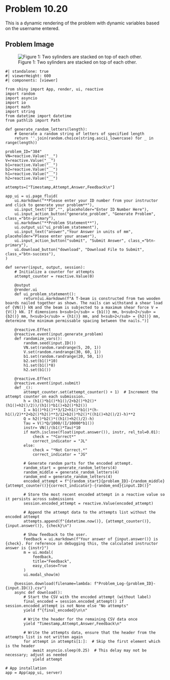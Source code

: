 # Problem 10.20 {.unnumbered}

This is a dynamic rendering of the problem with dynamic variables based on the username entered. 


## Problem Image

![Figure 1: Two sylinders are stacked on top of each other.](images/384.png){fig-alt="A T beam is made of two pieces nailed together. The base of the T is height h1 and width b1. The top of the T is height h2 and base b2."}

```shinylive-python
#| standalone: true
#| viewerHeight: 600
#| components: [viewer]

from shiny import App, render, ui, reactive
import random
import asyncio
import io
import math
import string
from datetime import datetime
from pathlib import Path

def generate_random_letters(length):
    # Generate a random string of letters of specified length
    return ''.join(random.choice(string.ascii_lowercase) for _ in range(length))  

problem_ID="384"
VN=reactive.Value("__")
V=reactive.Value("__")
b1=reactive.Value("__")
b2=reactive.Value("__")
h1=reactive.Value("__")
h2=reactive.Value("__")
  
attempts=["Timestamp,Attempt,Answer,Feedback\n"]

app_ui = ui.page_fluid(
    ui.markdown("**Please enter your ID number from your instructor and click to generate your problem**"),
    ui.input_text("ID","", placeholder="Enter ID Number Here"),
    ui.input_action_button("generate_problem", "Generate Problem", class_="btn-primary"),
    ui.markdown("**Problem Statement**"),
    ui.output_ui("ui_problem_statement"),
    ui.input_text("answer","Your Answer in units of mm", placeholder="Please enter your answer"),
    ui.input_action_button("submit", "Submit Answer", class_="btn-primary"),
    ui.download_button("download", "Download File to Submit", class_="btn-success"),
)

def server(input, output, session):
    # Initialize a counter for attempts
    attempt_counter = reactive.Value(0)

    @output
    @render.ui
    def ui_problem_statement():
        return[ui.markdown(f"A T-beam is constructed from two wooden boards nailed together as shown. The nails can withstand a shear load of {VN()} kN and the beam is subjected to a maximum shear force V = {V()} kN. If dimensions b<sub>1</sub> = {b1()} mm, b<sub>2</sub> = {b2()} mm, h<sub>1</sub> = {h1()} mm, and h<sub>2</sub> = {h2()} mm, determine the minimum permissable spacing between the nails.")]
    
    @reactive.Effect
    @reactive.event(input.generate_problem)
    def randomize_vars():
        random.seed(input.ID())
        VN.set(random.randrange(5, 20, 1))
        V.set(random.randrange(30, 60, 1))
        b1.set(random.randrange(20, 50, 1))
        b2.set(b1()*10)
        h1.set(b1()*8)
        h2.set(b1())
        
    @reactive.Effect
    @reactive.event(input.submit)
    def _():
        attempt_counter.set(attempt_counter() + 1)  # Increment the attempt counter on each submission.
        h = (h1()*b1()*h1()/2+b2()*h2()*(h1()+h2()/2))/(h1()*b1()+b2()*h2())
        I = b1()*h1()**3/12+h1()*b1()*(h-h1()/2)**2+b2()*h2()**3/12+b2()*h2()*((h1()+h2()/2)-h)**2
        Q = h2()*b2()*((h1()+h2()/2)-h)
        Tau = V()*Q/1000/(I/10000*b1())
        instr= VN()/(b1()*Tau)*10
        if math.isclose(float(input.answer()), instr, rel_tol=0.01):
            check = "*Correct*"
            correct_indicator = "JL"
        else:
            check = "*Not Correct.*"
            correct_indicator = "JG"

        # Generate random parts for the encoded attempt.
        random_start = generate_random_letters(4)
        random_middle = generate_random_letters(4)
        random_end = generate_random_letters(4)
        encoded_attempt = f"{random_start}{problem_ID}-{random_middle}{attempt_counter()}{correct_indicator}-{random_end}{input.ID()}"

        # Store the most recent encoded attempt in a reactive value so it persists across submissions
        session.encoded_attempt = reactive.Value(encoded_attempt)

        # Append the attempt data to the attempts list without the encoded attempt
        attempts.append(f"{datetime.now()}, {attempt_counter()}, {input.answer()}, {check}\n")

        # Show feedback to the user.
        feedback = ui.markdown(f"Your answer of {input.answer()} is {check}. For reference in debugging this, the calculated instructor answer is {instr}")
        m = ui.modal(
            feedback,
            title="Feedback",
            easy_close=True
        )
        ui.modal_show(m)

    @session.download(filename=lambda: f"Problem_Log-{problem_ID}-{input.ID()}.csv")
    async def download():
        # Start the CSV with the encoded attempt (without label)
        final_encoded = session.encoded_attempt() if session.encoded_attempt is not None else "No attempts"
        yield f"{final_encoded}\n\n"
        
        # Write the header for the remaining CSV data once
        yield "Timestamp,Attempt,Answer,Feedback\n"
        
        # Write the attempts data, ensure that the header from the attempts list is not written again
        for attempt in attempts[1:]:  # Skip the first element which is the header
            await asyncio.sleep(0.25)  # This delay may not be necessary; adjust as needed
            yield attempt

# App installation
app = App(app_ui, server)
```

